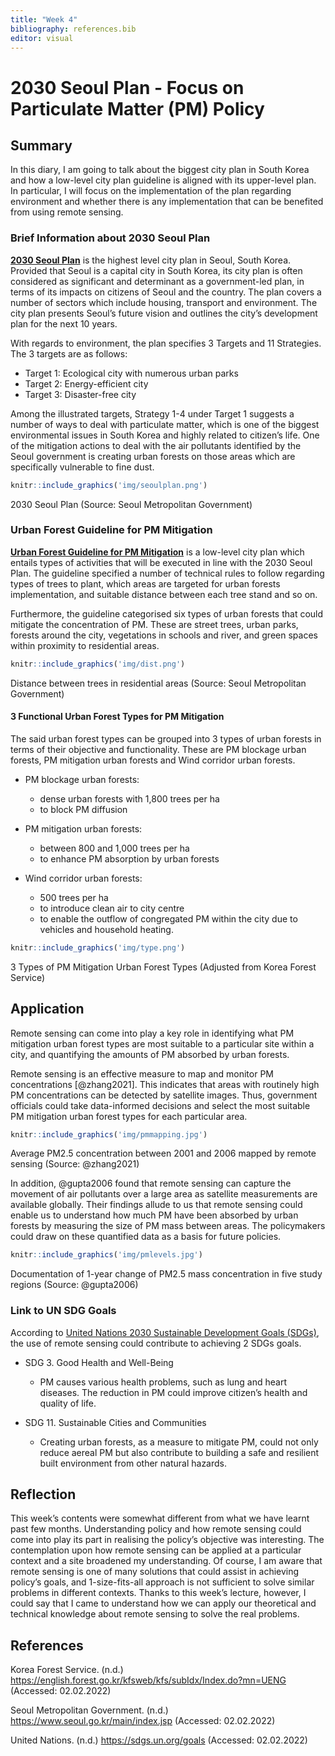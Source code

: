 ```yaml
---
title: "Week 4"
bibliography: references.bib
editor: visual
---
```


<h1>2030 Seoul Plan - Focus on Particulate Matter (PM) Policy</h1>

<h2>Summary</h2>

In this diary, I am going to talk about the biggest city plan in South Korea and how a low-level city plan guideline is aligned with its upper-level plan. In particular, I will focus on the implementation of the plan regarding environment and whether there is any implementation that can be benefited from using remote sensing.

<h3>Brief Information about 2030 Seoul Plan</h3>

[**2030 Seoul Plan**](https://urban.seoul.go.kr/view/html/PMNU2020000000) is the highest level city plan in Seoul, South Korea. Provided that Seoul is a capital city in South Korea, its city plan is often considered as significant and determinant as a government-led plan, in terms of its impacts on citizens of Seoul and the country. The plan covers a number of sectors which include housing, transport and environment. The city plan presents Seoul's future vision and outlines the city's development plan for the next 10 years.

With regards to environment, the plan specifies 3 Targets and 11 Strategies. The 3 targets are as follows:

-   Target 1: Ecological city with numerous urban parks
-   Target 2: Energy-efficient city
-   Target 3: Disaster-free city

Among the illustrated targets, Strategy 1-4 under Target 1 suggests a number of ways to deal with particulate matter, which is one of the biggest environmental issues in South Korea and highly related to citizen's life. One of the mitigation actions to deal with the air pollutants identified by the Seoul government is creating urban forests on those areas which are specifically vulnerable to fine dust.

```r
knitr::include_graphics('img/seoulplan.png')
```

2030 Seoul Plan (Source: Seoul Metropolitan Government)

<h3>Urban Forest Guideline for PM Mitigation</h3>

[**Urban Forest Guideline for PM Mitigation**](https://news.seoul.go.kr/env/square/tree_planting_project/guideline) is a low-level city plan which entails types of activities that will be executed in line with the 2030 Seoul Plan. The guideline specified a number of technical rules to follow regarding types of trees to plant, which areas are targeted for urban forests implementation, and suitable distance between each tree stand and so on.

Furthermore, the guideline categorised six types of urban forests that could mitigate the concentration of PM. These are street trees, urban parks, forests around the city, vegetations in schools and river, and green spaces within proximity to residential areas.

```r
knitr::include_graphics('img/dist.png')
```

Distance between trees in residential areas (Source: Seoul Metropolitan Government)

<h4>3 Functional Urban Forest Types for PM Mitigation</h4>

The said urban forest types can be grouped into 3 types of urban forests in terms of their objective and functionality. These are PM blockage urban forests, PM mitigation urban forests and Wind corridor urban forests.

-   PM blockage urban forests:

    -   dense urban forests with 1,800 trees per ha
    -   to block PM diffusion

-   PM mitigation urban forests:

    -   between 800 and 1,000 trees per ha
    -   to enhance PM absorption by urban forests

-   Wind corridor urban forests:

    -   500 trees per ha
    -   to introduce clean air to city centre
    -   to enable the outflow of congregated PM within the city due to vehicles and household heating.

```r
knitr::include_graphics('img/type.png')
```

3 Types of PM Mitigation Urban Forest Types (Adjusted from Korea Forest Service)

<h2>Application</h2>

Remote sensing can come into play a key role in identifying what PM mitigation urban forest types are most suitable to a particular site within a city, and quantifying the amounts of PM absorbed by urban forests.

Remote sensing is an effective measure to map and monitor PM concentrations [@zhang2021]. This indicates that areas with routinely high PM concentrations can be detected by satellite images. Thus, government officials could take data-informed decisions and select the most suitable PM mitigation urban forest types for each particular area.

```r
knitr::include_graphics('img/pmmapping.jpg')
```

Average PM2.5 concentration between 2001 and 2006 mapped by remote sensing (Source: @zhang2021)

In addition, @gupta2006 found that remote sensing can capture the movement of air pollutants over a large area as satellite measurements are available globally. Their findings allude to us that remote sensing could enable us to understand how much PM have been absorbed by urban forests by measuring the size of PM mass between areas. The policymakers could draw on these quantified data as a basis for future policies.

```r
knitr::include_graphics('img/pmlevels.jpg')
```

Documentation of 1-year change of PM2.5 mass concentration in five study regions (Source: @gupta2006)

<h3>**Link to UN SDG Goals**</h3>

According to [United Nations 2030 Sustainable Development Goals (SDGs)](https://sdgs.un.org/goals), the use of remote sensing could contribute to achieving 2 SDGs goals.

-   SDG 3. Good Health and Well-Being

    -   PM causes various health problems, such as lung and heart diseases. The reduction in PM could improve citizen's health and quality of life.

-   SDG 11. Sustainable Cities and Communities

    -   Creating urban forests, as a measure to mitigate PM, could not only reduce aereal PM but also contribute to building a safe and resilient built environment from other natural hazards.

<h2>Reflection</h2>

This week's contents were somewhat different from what we have learnt past few months. Understanding policy and how remote sensing could come into play its part in realising the policy's objective was interesting. The contemplation upon how remote sensing can be applied at a particular context and a site broadened my understanding. Of course, I am aware that remote sensing is one of many solutions that could assist in achieving policy's goals, and 1-size-fits-all approach is not sufficient to solve similar problems in different contexts. Thanks to this week's lecture, however, I could say that I came to understand how we can apply our theoretical and technical knowledge about remote sensing to solve the real problems.

<h2>References</h2>

Korea Forest Service. (n.d.) <https://english.forest.go.kr/kfsweb/kfs/subIdx/Index.do?mn=UENG> (Accessed: 02.02.2022)

Seoul Metropolitan Government. (n.d.) <https://www.seoul.go.kr/main/index.jsp> (Accessed: 02.02.2022)

United Nations. (n.d.) <https://sdgs.un.org/goals> (Accessed: 02.02.2022)
